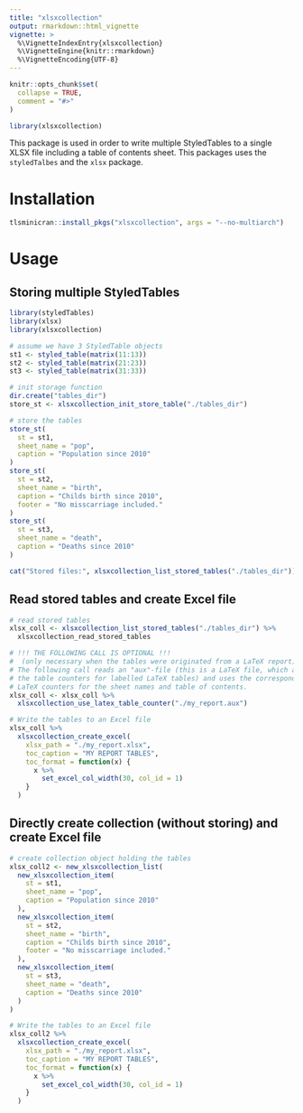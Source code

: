 ```yaml
---
title: "xlsxcollection"
output: rmarkdown::html_vignette
vignette: >
  %\VignetteIndexEntry{xlsxcollection}
  %\VignetteEngine{knitr::rmarkdown}
  %\VignetteEncoding{UTF-8}
---
```


```r
knitr::opts_chunk$set(
  collapse = TRUE,
  comment = "#>"
)
```

```r
library(xlsxcollection)
```

This package is used in order to write multiple StyledTables to
a single XLSX file including a table of contents sheet.
This packages uses the `styledTalbes` and the `xlsx` package.

# Installation

```r
tlsminicran::install_pkgs("xlsxcollection", args = "--no-multiarch")
```

# Usage

## Storing multiple StyledTables

```r
library(styledTables)
library(xlsx)
library(xlsxcollection)

# assume we have 3 StyledTable objects
st1 <- styled_table(matrix(11:13))
st2 <- styled_table(matrix(21:23))
st3 <- styled_table(matrix(31:33))

# init storage function
dir.create("tables_dir")
store_st <- xlsxcollection_init_store_table("./tables_dir")

# store the tables
store_st(
  st = st1,
  sheet_name = "pop",
  caption = "Population since 2010"
)
store_st(
  st = st2,
  sheet_name = "birth",
  caption = "Childs birth since 2010",
  footer = "No misscarriage included."
)
store_st(
  st = st3,
  sheet_name = "death",
  caption = "Deaths since 2010"
)

cat("Stored files:", xlsxcollection_list_stored_tables("./tables_dir"))
```

## Read stored tables and create Excel file

```r
# read stored tables
xlsx_coll <- xlsxcollection_list_stored_tables("./tables_dir") %>%
  xlsxcollection_read_stored_tables

# !!! THE FOLLOWING CALL IS OPTIONAL !!!
#  (only necessary when the tables were originated from a LaTeX report):
# The following call reads an "aux"-file (this is a LaTeX file, which also holds
# the table counters for labelled LaTeX tables) and uses the corresponding
# LaTeX counters for the sheet names and table of contents.
xlsx_coll <- xlsx_coll %>%
  xlsxcollection_use_latex_table_counter("./my_report.aux")

# Write the tables to an Excel file
xlsx_coll %>%
  xlsxcollection_create_excel(
    xlsx_path = "./my_report.xlsx",
    toc_caption = "MY REPORT TABLES",
    toc_format = function(x) {
      x %>%
        set_excel_col_width(30, col_id = 1)
    }
  )
```

## Directly create collection (without storing) and create Excel file

```r
# create collection object holding the tables
xlsx_coll2 <- new_xlsxcollection_list(
  new_xlsxcollection_item(
    st = st1,
    sheet_name = "pop",
    caption = "Population since 2010"
  ),
  new_xlsxcollection_item(
    st = st2,
    sheet_name = "birth",
    caption = "Childs birth since 2010",
    footer = "No misscarriage included."
  ),
  new_xlsxcollection_item(
    st = st3,
    sheet_name = "death",
    caption = "Deaths since 2010"
  )
)

# Write the tables to an Excel file
xlsx_coll2 %>%
  xlsxcollection_create_excel(
    xlsx_path = "./my_report.xlsx",
    toc_caption = "MY REPORT TABLES",
    toc_format = function(x) {
      x %>%
        set_excel_col_width(30, col_id = 1)
    }
  )
```

